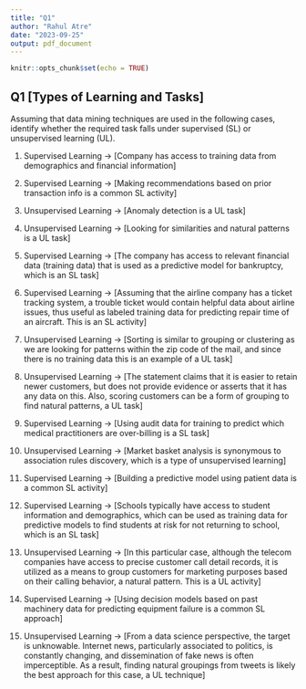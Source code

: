 ```yaml
---
title: "Q1"
author: "Rahul Atre"
date: "2023-09-25"
output: pdf_document
---
```


```r
knitr::opts_chunk$set(echo = TRUE)
```


## Q1 [Types of Learning and Tasks]

Assuming that data mining techniques are used in the following cases, identify whether the required task falls under supervised (SL) or unsupervised learning (UL). \newline

1. Supervised Learning -> [Company has access to training data from demographics and financial information] \newline


2. Supervised Learning -> [Making recommendations based on prior transaction info is a common SL activity] \newline


3. Unsupervised Learning -> [Anomaly detection is a UL task] \newline


4. Unsupervised Learning -> [Looking for similarities and natural patterns is a UL task] \newline


5. Supervised Learning -> [The company has access to relevant financial data (training data) that is used as a predictive model for bankruptcy, which is an SL task] \newline


6. Supervised Learning -> [Assuming that the airline company has a ticket tracking system, a trouble ticket would contain helpful data about airline issues, thus useful as labeled training data for predicting repair time of an aircraft. This is an SL activity] \newline


7. Unsupervised Learning -> [Sorting is similar to grouping or clustering as we are looking for patterns within the zip code of the mail, and since there is no training data this is an example of a UL task] \newline

 
8. Unsupervised Learning -> [The statement claims that it is easier to retain newer customers, but does not provide evidence or asserts that it has any data on this. Also, scoring customers can be a form of grouping to find natural patterns, a UL task] \newline


9. Supervised Learning -> [Using audit data for training to predict which medical practitioners are over-billing is a SL task] \newline


10. Unsupervised Learning -> [Market basket analysis is synonymous to association rules discovery, which is a type of unsupervised learning] \newline


11. Supervised Learning -> [Building a predictive model using patient data is a common SL activity] \newline


12. Supervised Learning -> [Schools typically have access to student information and demographics, which can be used as training data for predictive models to find students at risk for not returning to school, which is an SL task] \newline


13. Unsupervised Learning -> [In this particular case, although the telecom companies have access to precise customer call detail records, it is utilized as a means to group customers for marketing purposes based on their calling behavior, a natural pattern. This is a UL activity] \newline


14. Supervised Learning -> [Using decision models based on past machinery data for predicting equipment failure is a common SL approach] \newline


15. Unsupervised Learning -> [From a data science perspective, the target is unknowable. Internet news, particularly associated to politics, is constantly changing, and dissemination of fake news is often imperceptible. As a result, finding natural groupings from tweets is likely the best approach for this case, a UL technique] \newline